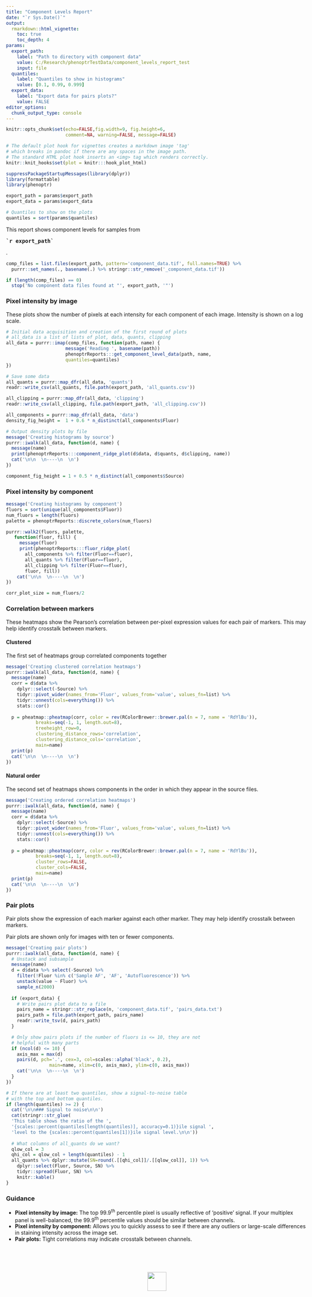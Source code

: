 ```yaml
---
title: "Component Levels Report"
date: "`r Sys.Date()`"
output: 
  rmarkdown::html_vignette:
    toc: true
    toc_depth: 4
params:
  export_path: 
    label: "Path to directory with component data"
    value: C:/Research/phenoptrTestData/component_levels_report_test
    input: file
  quantiles:
    label: "Quantiles to show in histograms"
    value: [0.1, 0.99, 0.999]
  export_data:
    label: "Export data for pairs plots?"
    value: FALSE
editor_options: 
  chunk_output_type: console
---
```


<style type="text/css">
body {
    max-width: 800px;
}

table {
    width: auto !important;
    max-width: 100%;
    margin-bottom: 20px;
    margin-left: 0px;
}

.fill-cell>tbody>tr>td {
  padding: 0px;
  border-color: black;
  border: 1px solid;
}

.fill-cell>thead>tr>th {
  border-color: black;
  border: 1px solid;
}

img {
  border: none;
}
</style>

```r
knitr::opts_chunk$set(echo=FALSE,fig.width=9, fig.height=6, 
                      comment=NA, warning=FALSE, message=FALSE)

# The default plot hook for vignettes creates a markdown image 'tag'
# which breaks in pandoc if there are any spaces in the image path.
# The standard HTML plot hook inserts an <img> tag which renders correctly.
knitr::knit_hooks$set(plot = knitr:::hook_plot_html)

suppressPackageStartupMessages(library(dplyr))
library(formattable)
library(phenoptr)

export_path = params$export_path
export_data = params$export_data

# Quantiles to show on the plots
quantiles = sort(params$quantiles)

```

This report shows component levels for samples
from <pre><strong>`r export_path`</strong></pre>.

```r
comp_files = list.files(export_path, pattern='component_data.tif', full.names=TRUE) %>% 
  purrr::set_names(., basename(.) %>% stringr::str_remove('_component_data.tif'))

if (length(comp_files) == 0)
  stop('No component data files found at "', export_path, '"')

```

### Pixel intensity by image

These plots show the number of pixels at each intensity for each
component of each image.
Intensity is shown on a log scale.

```r
# Initial data acquisition and creation of the first round of plots
# all_data is a list of lists of plot, data, quants, clipping
all_data = purrr::imap(comp_files, function(path, name) {
                      message('Reading ', basename(path))
                      phenoptrReports:::get_component_level_data(path, name, 
                      quantiles=quantiles)
})

# Save some data
all_quants = purrr::map_dfr(all_data, 'quants')
readr::write_csv(all_quants, file.path(export_path, 'all_quants.csv'))

all_clipping = purrr::map_dfr(all_data, 'clipping')
readr::write_csv(all_clipping, file.path(export_path, 'all_clipping.csv'))

all_components = purrr::map_dfr(all_data, 'data')
density_fig_height =  1 + 0.6 * n_distinct(all_components$Fluor)
```

```r
# Output density plots by file
message('Creating histograms by source')
purrr::iwalk(all_data, function(d, name) {
  message(name)
  print(phenoptrReports:::component_ridge_plot(d$data, d$quants, d$clipping, name))
  cat('\n\n  \n----\n  \n')
})

component_fig_height = 1 + 0.5 * n_distinct(all_components$Source)
```


### Pixel intensity by component

```r
message('Creating histograms by component')
fluors = sort(unique(all_components$Fluor))
num_fluors = length(fluors)
palette = phenoptrReports::discrete_colors(num_fluors)

purrr::walk2(fluors, palette, 
   function(fluor, fill) {
     message(fluor)
     print(phenoptrReports:::fluor_ridge_plot(
       all_components %>% filter(Fluor==fluor),
       all_quants %>% filter(Fluor==fluor), 
       all_clipping %>% filter(Fluor==fluor),
       fluor, fill))
    cat('\n\n  \n----\n  \n')
})

corr_plot_size = num_fluors/2
```

### Correlation between markers

These heatmaps show the Pearson's correlation between per-pixel
expression values for each pair of markers.
This may help identify crosstalk between markers.

#### Clustered

The first set of heatmaps group correlated components together

```r
message('Creating clustered correlation heatmaps')
purrr::iwalk(all_data, function(d, name) {
  message(name)
  corr = d$data %>% 
    dplyr::select(-Source) %>% 
    tidyr::pivot_wider(names_from='Fluor', values_from='value', values_fn=list) %>% 
    tidyr::unnest(cols=everything()) %>% 
    stats::cor()
  
  p = pheatmap::pheatmap(corr, color = rev(RColorBrewer::brewer.pal(n = 7, name = 'RdYlBu')), 
           breaks=seq(-1, 1, length.out=8),
           treeheight_row=0,
           clustering_distance_rows='correlation',
           clustering_distance_cols='correlation',
           main=name)
  print(p)
  cat('\n\n  \n----\n  \n')
})
```

#### Natural order

The second set of heatmaps shows components in the order in which they
appear in the source files.

```r
message('Creating ordered correlation heatmaps')
purrr::iwalk(all_data, function(d, name) {
  message(name)
  corr = d$data %>% 
    dplyr::select(-Source) %>% 
    tidyr::pivot_wider(names_from='Fluor', values_from='value', values_fn=list) %>% 
    tidyr::unnest(cols=everything()) %>% 
    stats::cor()
  
  p = pheatmap::pheatmap(corr, color = rev(RColorBrewer::brewer.pal(n = 7, name = 'RdYlBu')), 
           breaks=seq(-1, 1, length.out=8),
           cluster_rows=FALSE,
           cluster_cols=FALSE,
           main=name)
  print(p)
  cat('\n\n  \n----\n  \n')
})
```

### Pair plots

Pair plots show the expression of each marker against each other marker.
They may help identify crosstalk between markers.

Pair plots are shown only for images with ten or fewer components.

```r
message('Creating pair plots')
purrr::iwalk(all_data, function(d, name) {
  # Unstack and subsample
  message(name)
  d = d$data %>% select(-Source) %>% 
    filter(!Fluor %in% c('Sample AF', 'AF', 'Autofluorescence')) %>% 
    unstack(value ~ Fluor) %>% 
    sample_n(2000)
  
  if (export_data) {
    # Write pairs plot data to a file
    pairs_name = stringr::str_replace(n, 'component_data.tif', 'pairs_data.txt')
    pairs_path = file.path(export_path, pairs_name)
    readr::write_tsv(d, pairs_path)
  }

  # Only show pairs plots if the number of fluors is <= 10, they are not
  # helpful with many parts
  if (ncol(d) <= 10) {
    axis_max = max(d)
    pairs(d, pch='.', cex=3, col=scales::alpha('black', 0.2),
                main=name, xlim=c(0, axis_max), ylim=c(0, axis_max))
    cat('\n\n  \n----\n  \n')
  }
})
```

```r
# If there are at least two quantiles, show a signal-to-noise table
# with the top and bottom quantiles.
if (length(quantiles) >= 2) {
  cat('\n\n### Signal to noise\n\n')
  cat(stringr::str_glue(
  'This table shows the ratio of the ',
  '{scales::percent(quantiles[length(quantiles)], accuracy=0.1)}ile signal ',
  'level to the {scales::percent(quantiles[1])}ile signal level.\n\n'))
  
  # What columns of all_quants do we want?
  qlow_col = 3
  qhi_col = qlow_col + length(quantiles) - 1
  all_quants %>% dplyr::mutate(SN=round(.[[qhi_col]]/.[[qlow_col]], 1)) %>% 
    dplyr::select(Fluor, Source, SN) %>% 
    tidyr::spread(Fluor, SN) %>% 
    knitr::kable()
}
```


### Guidance 

- **Pixel intensity by image:** The top 99.9^th^ percentile pixel is usually 
  reflective of 'positive' signal. If your multiplex panel is well-balanced, 
  the 99.9^th^ percentile values should be similar between channels.
- **Pixel intensity by component:** Allows you to quickly assess to see 
  if there are any outliers or large-scale differences in staining intensity 
  across the image set.
- **Pair plots:** Tight correlations may indicate crosstalk between channels.

<br><br><br>
<p align='center'>![](Akoya.png){height=50px style='border:none;'}</p>
